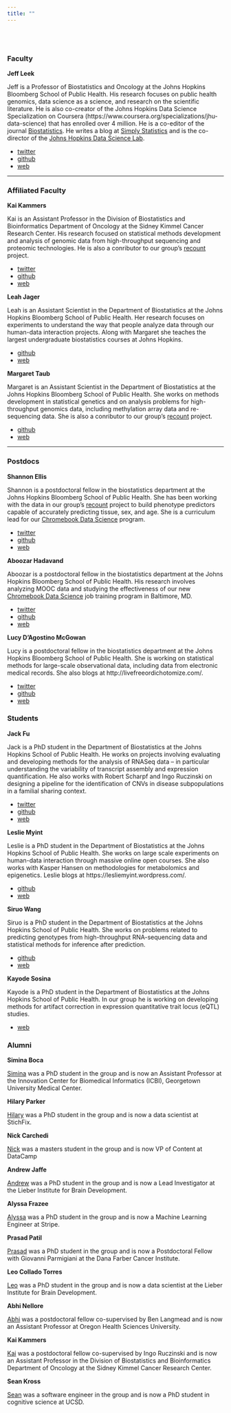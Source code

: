 ```yaml
---
title: ""
---
```


</br> </br>

### Faculty

__Jeff Leek__ 

Jeff is a Professor of Biostatistics and Oncology at the Johns Hopkins Bloomberg School of Public Health. His research focuses on public health genomics, data science as a science, and research on the scientific literature.  He is also co-creator of the Johns Hopkins Data Science Specialization on Coursera (https://www.coursera.org/specializations/jhu-data-science) that has enrolled over 4 million. He is a co-editor of the journal [Biostatistics](https://biostatistics.oxfordjournals.org/). He writes a blog at [Simply Statistics](https://simplystatistics.org/) and is the co-director of the [Johns Hopkins Data Science Lab](http://jhudatascience.org/). 

* [twitter](https://twitter.com/jtleek)
* [github](https://github.com/jtleek)
* [web](http://jtleek.com/)

-----

### Affiliated Faculty

__Kai Kammers__

Kai is an Assistant Professor in the Division of Biostatistics and Bioinformatics Department of Oncology at the Sidney Kimmel Cancer Research Center. His research focused on statistical methods development and analysis of genomic data from high-throughput sequencing and proteomic technologies. He is also a conributor to our group's [recount](https://jhubiostatistics.shinyapps.io/recount/) project. 

* [twitter](https://twitter.com/kaikammers)
* [github](https://github.com/kaikammers)
* [web](http://www.biostat.jhsph.edu/~kkammers/contact/index.html)

__Leah Jager__

Leah is an Assistant Scientist in the Department of Biostatistics at the Johns Hopkins Bloomberg School of Public Health. Her research focuses on experiments to understand the way that people analyze data through our human-data interaction projects. Along with Margaret she teaches the largest undergraduate biostatistics courses at Johns Hopkins. 


* [github](https://github.com/lrjager)
* [web](https://www.jhsph.edu/faculty/directory/profile/2909/leah-r-jager)


__Margaret Taub__

Margaret is an Assistant Scientist in the Department of Biostatistics at the Johns Hopkins Bloomberg School of Public Health. She works on methods development in statistical genetics and on analysis problems for high-throughput genomics data, including methylation array data and re-sequencing data. She is also a conributor to our group's [recount](https://jhubiostatistics.shinyapps.io/recount/) project. 

* [github](github.com/mtaub)
* [web](http://biostat.jhsph.edu/~mtaub/About.html)


-----

### Postdocs

__Shannon Ellis__

Shannon is a postdoctoral fellow in the biostatistics department at the Johns Hopkins Bloomberg School of Public Health.  She has been working with the data in our group's [recount](https://jhubiostatistics.shinyapps.io/recount/) project to build phenotype predictors capable of accurately predicting tissue, sex, and age. She is a curriculum lead for our [Chromebook Data Science](http://jhudatascience.org/chromebookdatascience/) program. 

* [twitter](https://twitter.com/shannon_e_ellis)
* [github](https://github.com/ShanEllis)
* [web](https://shanellis.com/)


__Aboozar Hadavand__

Aboozar is a postdoctoral fellow in the biostatistics department at the Johns Hopkins Bloomberg School of Public Health. His research involves analyzing MOOC data and studying the effectiveness of our new [Chromebook Data Science](http://jhudatascience.org/chromebookdatascience/) job training program in Baltimore, MD. 

* [twitter](https://twitter.com/ahdvnd)
* [github](https://github.com/ahdvnd)
* [web](http://ahadavand.com/)

__Lucy D'Agostino McGowan__

Lucy is a postdoctoral fellow in the biostatistics department at the Johns Hopkins Bloomberg School of Public Health. She is working on statistical methods for large-scale observational data, including data from electronic medical records. She also blogs at http://livefreeordichotomize.com/.

* [twitter](https://twitter.com/lucystats)
* [github](https://github.com/LucyMcGowan)
* [web](https://www.lucymcgowan.com/)


### Students

__Jack Fu__

Jack is a PhD student in the Department of Biostatistics at the Johns Hopkins School of Public Health. He works on projects involving evaluating and developing methods for the analysis of RNASeq data – in particular understanding the variability of transcript assembly and expression quantification. He also works with Robert Scharpf and Ingo Ruczinski on designing a pipeline for the identification of CNVs in disease subpopulations in a familial sharing context. 

* [twitter](https://twitter.com/jfubiostats)
* [github](https://github.com/JMF47)
* [web](https://jfubiostats.com/)


__Leslie Myint__

Leslie is a PhD student in the Department of Biostatistics at the Johns Hopkins School of Public Health. She works on large scale experiments on human-data interaction through massive online open courses. She also works with Kasper Hansen on methodologies for metabolomics and epigenetics. Leslie blogs at https://lesliemyint.wordpress.com/.  


* [github](https://github.com/lmyint)
* [web](https://lmyint.github.io/)


__Siruo Wang__

Siruo is a PhD student in the Department of Biostatistics at the Johns Hopkins School of Public Health. She works on problems related to predicting genotypes from high-throughput RNA-sequencing data and statistical methods for inference after prediction. 

* [github](https://github.com/SiruoWang)
* [web](https://www.linkedin.com/in/siruo-sara-wang-5126a998)

__Kayode Sosina__

Kayode is a PhD student in the Department of Biostatistics at the Johns Hopkins School of Public Health. In our group he is working on developing methods for artifact correction in expression quantitative trait locus (eQTL) studies. 

* [web](https://www.linkedin.com/in/kayodesosina/)

### Alumni

__Simina Boca__

[Simina](https://icbi.georgetown.edu/Boca) was a PhD student in the group and is now an Assistant Professor at the Innovation Center for Biomedical Informatics (ICBI), Georgetown University Medical Center. 

__Hilary Parker__

[Hilary](https://hilaryparker.com/) was a PhD student in the group and is now a data scientist at StichFix. 

__Nick Carchedi__

[Nick](http://nickcarchedi.com/) was a masters student in the group and is now VP of Content at DataCamp

__Andrew Jaffe__

[Andrew](http://aejaffe.com/) was a PhD student in the group and is now a Lead Investigator at the Lieber Institute for Brain Development.

__Alyssa Frazee__ 

[Alyssa](http://alyssafrazee.com/) was a PhD student in the group and is now a Machine Learning Engineer at Stripe. 

__Prasad Patil__

[Prasad](http://prasadpatil.net/) was a PhD student in the group and is now a Postdoctoral Fellow with Giovanni Parmigiani at the Dana Farber Cancer Institute. 

__Leo Collado Torres__

[Leo](http://lcolladotor.github.io/) was a PhD student in the group and is now a data scientist at the Lieber Institute for Brain Development. 

__Abhi Nellore__

[Abhi](http://nellore.bio/) was a postdoctoral fellow co-supervised by Ben Langmead and is now an Assistant Professor at Oregon Health Sciences University. 

__Kai Kammers__

[Kai](http://www.biostat.jhsph.edu/~kkammers/contact/index.html) was a postdoctoral fellow co-supervised by Ingo Ruczinski and is now an Assistant Professor in the Division of Biostatistics and Bioinformatics Department of Oncology at the Sidney Kimmel Cancer Research Center.

__Sean Kross__

[Sean](http://seankross.com/) was a software engineer in the group and is now a PhD student in cognitive science at UCSD. 




